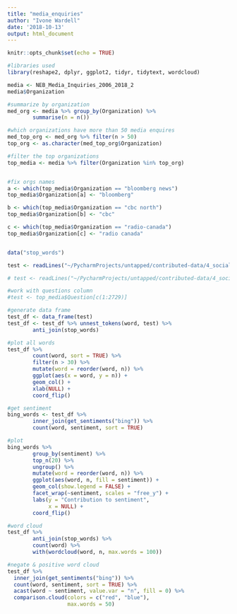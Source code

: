 ```yaml
---
title: "media_enquiries"
author: "Ivone Wardell"
date: '2018-10-13'
output: html_document
---
```


```r
knitr::opts_chunk$set(echo = TRUE)
```

```r
#libraries used
library(reshape2, dplyr, ggplot2, tidyr, tidytext, wordcloud)
```

```r
media <- NEB_Media_Inquiries_2006_2018_2
media$Organization

#summarize by organization
med_org <- media %>% group_by(Organization) %>% 
        summarise(n = n())

#which organizations have more than 50 media enquires
med_top_org <- med_org %>% filter(n > 50)
top_org <- as.character(med_top_org$Organization)

#filter the top organizations
top_media <- media %>% filter(Organization %in% top_org)


#fix orgs names
a <- which(top_media$Organization == "bloomberg news")
top_media$Organization[a] <- "bloomberg"

b <- which(top_media$Organization == "cbc north")
top_media$Organization[b] <- "cbc"

c <- which(top_media$Organization == "radio-canada")
top_media$Organization[c] <- "radio canada"



```

```r
data("stop_words")

test <- readLines("~/PycharmProjects/untapped/contributed-data/4_social_license/NEB applications/Enbridge_Northern_Gateway.txt")

# test <- readLines("~/PycharmProjects/untapped/contributed-data/4_social_license/Factiva/Factiva_News_Articles.txt")

#work with questions column
#test <- top_media$Question[c(1:2729)]

#generate data frame 
test_df <- data_frame(test)
test_df <- test_df %>% unnest_tokens(word, test) %>% 
        anti_join(stop_words)

#plot all words
test_df %>% 
        count(word, sort = TRUE) %>% 
        filter(n > 30) %>% 
        mutate(word = reorder(word, n)) %>% 
        ggplot(aes(x = word, y = n)) + 
        geom_col() + 
        xlab(NULL) + 
        coord_flip()

#get sentiment 
bing_words <- test_df %>% 
        inner_join(get_sentiments("bing")) %>% 
        count(word, sentiment, sort = TRUE)

#plot
bing_words %>% 
        group_by(sentiment) %>% 
        top_n(20) %>% 
        ungroup() %>% 
        mutate(word = reorder(word, n)) %>% 
        ggplot(aes(word, n, fill = sentiment)) + 
        geom_col(show.legend = FALSE) + 
        facet_wrap(~sentiment, scales = "free_y") + 
        labs(y = "Contribution to sentiment", 
             x = NULL) + 
        coord_flip()
```

```r
#word cloud
test_df %>% 
        anti_join(stop_words) %>% 
        count(word) %>% 
        with(wordcloud(word, n, max.words = 100))
```

```r
#negate & positive word cloud
test_df %>%
  inner_join(get_sentiments("bing")) %>%
  count(word, sentiment, sort = TRUE) %>%
  acast(word ~ sentiment, value.var = "n", fill = 0) %>%
  comparison.cloud(colors = c("red", "blue"),
                   max.words = 50)
```
